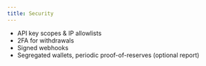 ```yaml
---
title: Security
---
```


- API key scopes & IP allowlists
- 2FA for withdrawals
- Signed webhooks
- Segregated wallets, periodic proof-of-reserves (optional report)
